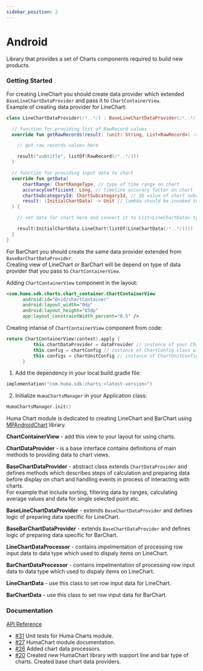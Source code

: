 ```yaml
---
sidebar_position: 2
---
```




# Android
Library that provides a set of Charts components required to build new products.

### Getting Started
<Tabs>
<TabItem value="example" label="Example" default>

  For creating LineChart you should create data provider which extended `BaseLineChartDataProvider` and pass it to `ChartContainerView`.  
  Example of creating data provider for LineChart:

  ```kotlin
  class LineChartDataProvider(/*..*/) : BaseLineChartDataProvider(/*..*/) {

    // function for providing list of RawRecord values
    override fun getRawRecords(result: (unit: String, List<RawRecord>) -> Unit) {

      // get raw records values here

      result("subtitle", listOf(RawRecord(/*..*/)))
    }

    // function for providing input data to chart
    override fun getData(
        chartRange: ChartRangeType, // type of time range on chart
        accuracyCoefficient: Long, // timeline accuracy factor on chart
        chartSubcategoryId: ChartSubcategoryId, // ID value of chart subcategory
        result: (InitialChartData) -> Unit // lambda should be invoked to provide result of input data
    ) {

      // set data for chart here and convert it to List<LineChartData> type

      result(InitialChartData.LineChart(listOf(LineChartData(/*..*/))))
    }
  }
  ```
For BarChart you should create the same data provider extended from `BaseBarChartDataProvider`.  
Creating view of LineChart or BarChart will be depend on type of data provider that you pass to `ChartContainerView`.  
  
Adding `ChartContainerView` component in the layout:
  ```xml
 <com.huma.sdk.charts.chart_container.ChartContainerView
        android:id="@+id/chartContainer"
        android:layout_width="0dp"
        android:layout_height="65dp"
        app:layout_constraintWidth_percent="0.5" />
  ```

Creating intanse of `ChartContainerView` component from code:
  ```kotlin
  return ChartContainerView(context).apply {
            this.chartDataProvider = dataProvider // instance of your ChartDataProvider implementation class
            this.config = chartConfig // instance of ChartConfig class with configuration chart view
            this.configs = chartUnitConfig // instance of ChartUnitConfig class with configuration of chart subcategory item
        }
  ```
</TabItem>
<TabItem value="installing" label="Installing">

1. Add the dependency in your local build.gradle file:
```kotlin
implementation("com.huma.sdk:charts:<latest-version>")
```

2. Initialize `HumaChartsManager` in your Application class:
```kotlin
HumaChartsManager.init()
```
</TabItem>
<TabItem value="readme" label="Readme" default>

Huma Chart module is dedicated to creating LineChart and BarChart using [MPAndroidChart](https://github.com/PhilJay/MPAndroidChart) library.  

**ChartContainerView** - add this view to your layout for using charts. 

**ChartDataProvider** - is a base interface contains definitions of main methods to providing data to chart views.  

**BaseChartDataProvider** - abstract class extends `ChartDataProvider` and defines methods which describes steps of calculation and preparing data before display on chart and handling events in process of interacting with charts.  
For example that include sorting, filtering data by ranges, calculating average values and data for single selected point etc.   

**BaseLineChartDataProvider** - extends `BaseChartDataProvider` and defines logic of preparing data specific for LineChart.

**BaseBarChartDataProvider** - extends `BaseChartDataProvider` and defines logic of preparing data specific for BarChart.

**LineChartDataProcessor** - contains impelmentation of processing row input data to data type which used to dispaly items on LineChart.

**BarChartDataProcessor** - contains impelmentation of processing row input data to data type which used to dispaly items on LineChart. 

**LineChartData** - use this class to set row input data for LineChart.

**BarChartData** - use this class to set row input data for BarChart.


### Documentation  
[API Reference](https://github.com/huma-engineering/huma-web-sdk/releases)  

</TabItem>
<TabItem value="changelog" label="Changelog">

  - [#31](https://github.com/huma-engineering/huma-android-sdk/pull/31) Unit tests for Huma Charts module.
  - [#27](https://github.com/huma-engineering/huma-android-sdk/pull/27) HumaChart module documentation.
  - [#26](https://github.com/huma-engineering/huma-android-sdk/pull/26) Added chart data processors.
  - [#20](https://github.com/huma-engineering/huma-android-sdk/pull/20) Created new HumaChart library with support line and bar type of charts. Created base chart data providers.
  
</TabItem>
</Tabs>
